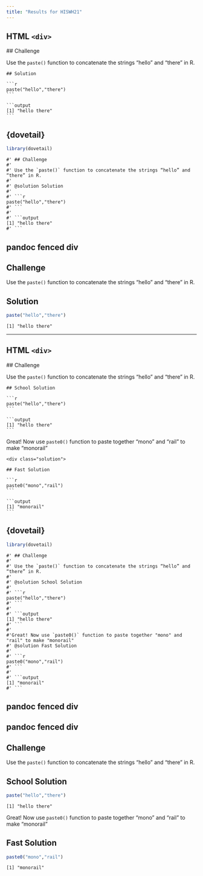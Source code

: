 ```yaml
---
title: "Results for HISWH21"
---
```


## HTML `<div>`

<div class="challenge">

  ## Challenge
  
  Use the `paste()` function to concatenate the strings “hello” and “there” in R.
  
  <div class="solution">
  
    ## Solution
    
    ```r
    paste("hello","there")
    ```
    
    ```output
    [1] "hello there"
    ```
  </div>

</div>

## {dovetail}

```r
library(dovetail)
```

```challenge
  
#' ## Challenge
#'
#' Use the `paste()` function to concatenate the strings “hello” and “there” in R.
#'
#' @solution Solution
#'
#' ```r
paste("hello","there")
#' ```
#'    
#' ```output
[1] "hello there"
#' ```
```

## pandoc fenced div

::::::::::::::::::::::::::::::::::::::::::::: challenge
  
## Challenge

Use the `paste()` function to concatenate the strings “hello” and “there” in R.

:::::::::::::::::::::: solution

## Solution

```r
paste("hello","there")
```
    
```output
[1] "hello there"
```
::::::::::::::::::::::

:::::::::::::::::::::::::::::::::::::::::::::

--------------------------------------------------------------------------------

## HTML `<div>`

<div class="challenge">

  ## Challenge
  
  Use the `paste()` function to concatenate the strings “hello” and “there” in R.
  
  <div class="solution">
  
    ## School Solution
    
    ```r
    paste("hello","there")
    ```
    
    ```output
    [1] "hello there"
    ```
  </div>
  
  Great! Now use `paste0()` function to paste together "mono" and "rail" to make "monorail"
  
    <div class="solution">
  
    ## Fast Solution
    
    ```r
    paste0("mono","rail")
    ```
    
    ```output
    [1] "monorail"
    ```
  </div>

</div>

## {dovetail}

```r
library(dovetail)
```

```challenge
  
#' ## Challenge
#'
#' Use the `paste()` function to concatenate the strings “hello” and “there” in R.
#'
#' @solution School Solution
#'
#' ```r
paste("hello","there")
#' ```
#'    
#' ```output
[1] "hello there"
#' ```
#'
#'Great! Now use `paste0()` function to paste together "mono" and "rail" to make "monorail"
#' @solution Fast Solution
#'    
#' ```r
paste0("mono","rail")
#' ```
#'   
#' ```output
[1] "monorail"
#' ```
```

## pandoc fenced div

## pandoc fenced div

::::::::::::::::::::::::::::::::::::::::::::: challenge
  
## Challenge

Use the `paste()` function to concatenate the strings “hello” and “there” in R.

:::::::::::::::::::::: solution

## School Solution

```r
paste("hello","there")
```
    
```output
[1] "hello there"
```
::::::::::::::::::::::

Great! Now use `paste0()` function to paste together "mono" and "rail" to make "monorail"

:::::::::::::::::::::: solution

## Fast Solution

```r
paste0("mono","rail")
```

```output
[1] "monorail"
```
::::::::::::::::::::::

:::::::::::::::::::::::::::::::::::::::::::::

